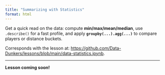 ```yaml
---
title: "Summarizing with Statistics"
format: html
---
```


Get a quick read on the data: compute **min/max/mean/median**, use `.describe()` for a fast profile, and apply **`groupby(...).agg(...)`** to compare players or distance buckets. 

Corresponds with the lesson at: [https://github.com/Data-Dunkers/lessons/blob/main/data-statistics.ipynb](https://github.com/Data-Dunkers/lessons/blob/main/data-statistics.ipynb).


---

**Lesson coming soon!**